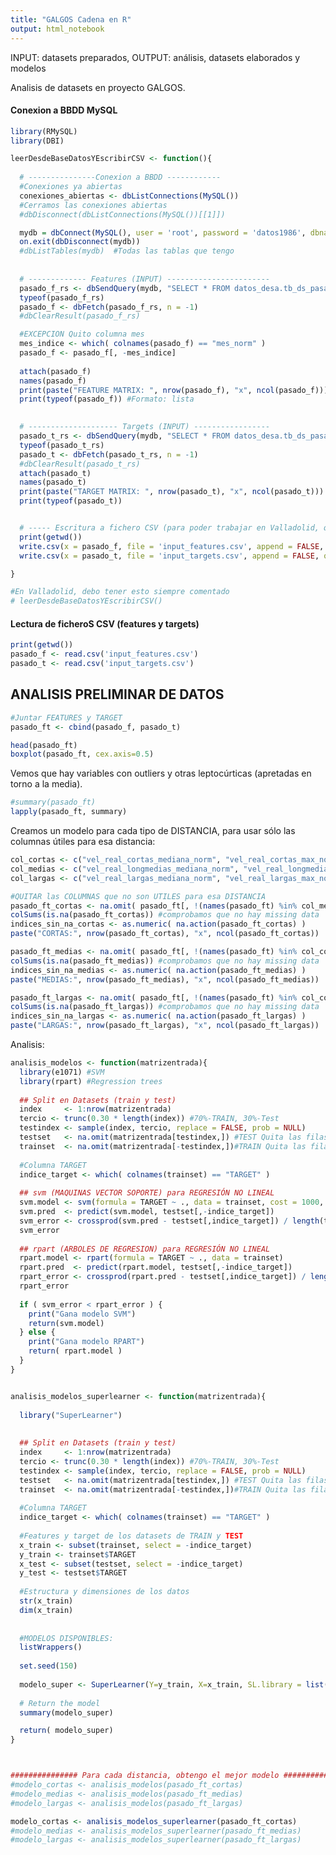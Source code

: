```yaml
---
title: "GALGOS Cadena en R"
output: html_notebook
---
```


INPUT: datasets preparados, 
OUTPUT: análisis, datasets elaborados y modelos

Analisis de datasets en proyecto GALGOS.

#### Conexion a BBDD MySQL
```r
library(RMySQL)
library(DBI)

leerDesdeBaseDatosYEscribirCSV <- function(){
  
  # ---------------Conexion a BBDD ------------
  #Conexiones ya abiertas
  conexiones_abiertas <- dbListConnections(MySQL())
  #Cerramos las conexiones abiertas
  #dbDisconnect(dbListConnections(MySQL())[[1]])

  mydb = dbConnect(MySQL(), user = 'root', password = 'datos1986', dbname = 'datos_desa', host = 'localhost')
  on.exit(dbDisconnect(mydb))
  #dbListTables(mydb)  #Todas las tablas que tengo
  
  
  # ------------- Features (INPUT) -----------------------
  pasado_f_rs <- dbSendQuery(mydb, "SELECT * FROM datos_desa.tb_ds_pasado_train_features_TOTAL LIMIT 10000")
  typeof(pasado_f_rs)
  pasado_f <- dbFetch(pasado_f_rs, n = -1)
  #dbClearResult(pasado_f_rs)

  #EXCEPCION Quito columna mes
  mes_indice <- which( colnames(pasado_f) == "mes_norm" )
  pasado_f <- pasado_f[, -mes_indice]
  
  attach(pasado_f)
  names(pasado_f)
  print(paste("FEATURE MATRIX: ", nrow(pasado_f), "x", ncol(pasado_f)))
  print(typeof(pasado_f)) #Formato: lista

  
  # -------------------- Targets (INPUT) -----------------
  pasado_t_rs <- dbSendQuery(mydb, "SELECT * FROM datos_desa.tb_ds_pasado_train_targets_TOTAL LIMIT 10000")
  typeof(pasado_t_rs)
  pasado_t <- dbFetch(pasado_t_rs, n = -1)
  #dbClearResult(pasado_t_rs)
  attach(pasado_t)
  names(pasado_t)
  print(paste("TARGET MATRIX: ", nrow(pasado_t), "x", ncol(pasado_t)))
  print(typeof(pasado_t))


  # ----- Escritura a fichero CSV (para poder trabajar en Valladolid, que no tengo montada la BBDD con datos) ----
  print(getwd())
  write.csv(x = pasado_f, file = 'input_features.csv', append = FALSE, quote = TRUE, sep = '|', eol = "\n", na = "NA", dec = ".", row.names = FALSE, col.names = TRUE, qmethod = c("escape", "double"), fileEncoding = "UTF-8")
  write.csv(x = pasado_t, file = 'input_targets.csv', append = FALSE, quote = TRUE, sep = '|', eol = "\n", na = "NA", dec = ".", row.names = FALSE, col.names = TRUE, qmethod = c("escape", "double"), fileEncoding = "UTF-8")

}

#En Valladolid, debo tener esto siempre comentado
# leerDesdeBaseDatosYEscribirCSV()
```

#### Lectura de ficheroS CSV (features y targets)
```r
print(getwd())
pasado_f <- read.csv('input_features.csv')
pasado_t <- read.csv('input_targets.csv')
```

## ANALISIS PRELIMINAR DE DATOS
```r
#Juntar FEATURES y TARGET
pasado_ft <- cbind(pasado_f, pasado_t)

head(pasado_ft)
boxplot(pasado_ft, cex.axis=0.5) 
```
Vemos que hay variables con outliers y otras leptocúrticas (apretadas en torno a la media).
```r
#summary(pasado_ft)
lapply(pasado_ft, summary)
```

Creamos un modelo para cada tipo de DISTANCIA, para usar sólo las columnas útiles para esa distancia:
```r
col_cortas <- c("vel_real_cortas_mediana_norm", "vel_real_cortas_max_norm", "vel_going_cortas_mediana_norm", "vel_going_cortas_max_norm")
col_medias <- c("vel_real_longmedias_mediana_norm", "vel_real_longmedias_max_norm", "vel_going_longmedias_mediana_norm", "vel_going_longmedias_max_norm")
col_largas <- c("vel_real_largas_mediana_norm", "vel_real_largas_max_norm", "vel_going_largas_mediana_norm", "vel_going_largas_max_norm")

#QUITAR las COLUMNAS que no son UTILES para esa DISTANCIA
pasado_ft_cortas <- na.omit( pasado_ft[, !(names(pasado_ft) %in% col_medias | names(pasado_ft) %in% col_largas)] )
colSums(is.na(pasado_ft_cortas)) #comprobamos que no hay missing data
indices_sin_na_cortas <- as.numeric( na.action(pasado_ft_cortas) )
paste("CORTAS:", nrow(pasado_ft_cortas), "x", ncol(pasado_ft_cortas))

pasado_ft_medias <- na.omit( pasado_ft[, !(names(pasado_ft) %in% col_cortas | names(pasado_ft) %in% col_largas)] )
colSums(is.na(pasado_ft_medias)) #comprobamos que no hay missing data
indices_sin_na_medias <- as.numeric( na.action(pasado_ft_medias) )
paste("MEDIAS:", nrow(pasado_ft_medias), "x", ncol(pasado_ft_medias))

pasado_ft_largas <- na.omit( pasado_ft[, !(names(pasado_ft) %in% col_cortas | names(pasado_ft) %in% col_medias)] )
colSums(is.na(pasado_ft_largas)) #comprobamos que no hay missing data
indices_sin_na_largas <- as.numeric( na.action(pasado_ft_largas) )
paste("LARGAS:", nrow(pasado_ft_largas), "x", ncol(pasado_ft_largas))
```


Analisis:
```r


analisis_modelos <- function(matrizentrada){
  library(e1071) #SVM
  library(rpart) #Regression trees
  
  ## Split en Datasets (train y test)
  index     <- 1:nrow(matrizentrada)
  tercio <- trunc(0.30 * length(index)) #70%-TRAIN, 30%-Test
  testindex <- sample(index, tercio, replace = FALSE, prob = NULL)
  testset   <- na.omit(matrizentrada[testindex,]) #TEST Quita las filas que tengan ALGUN valor NA
  trainset  <- na.omit(matrizentrada[-testindex,])#TRAIN Quita las filas que tengan ALGUN valor NA
  
  #Columna TARGET
  indice_target <- which( colnames(trainset) == "TARGET" )
  
  ## svm (MAQUINAS VECTOR SOPORTE) para REGRESIÓN NO LINEAL
  svm.model <- svm(formula = TARGET ~ ., data = trainset, cost = 1000, gamma = 0.0001)
  svm.pred  <- predict(svm.model, testset[,-indice_target])
  svm_error <- crossprod(svm.pred - testset[,indice_target]) / length(testindex)
  svm_error
  
  ## rpart (ARBOLES DE REGRESION) para REGRESIÓN NO LINEAL
  rpart.model <- rpart(formula = TARGET ~ ., data = trainset)
  rpart.pred  <- predict(rpart.model, testset[,-indice_target])
  rpart_error <- crossprod(rpart.pred - testset[,indice_target]) / length(testindex)
  rpart_error
  
  if ( svm_error < rpart_error ) {
    print("Gana modelo SVM")
    return(svm.model)
  } else {
    print("Gana modelo RPART")
    return( rpart.model )
  }
}


analisis_modelos_superlearner <- function(matrizentrada){
  
  library("SuperLearner")
  
  
  ## Split en Datasets (train y test)
  index     <- 1:nrow(matrizentrada)
  tercio <- trunc(0.30 * length(index)) #70%-TRAIN, 30%-Test
  testindex <- sample(index, tercio, replace = FALSE, prob = NULL)
  testset   <- na.omit(matrizentrada[testindex,]) #TEST Quita las filas que tengan ALGUN valor NA
  trainset  <- na.omit(matrizentrada[-testindex,])#TRAIN Quita las filas que tengan ALGUN valor NA
  
  #Columna TARGET
  indice_target <- which( colnames(trainset) == "TARGET" )
  
  #Features y target de los datasets de TRAIN y TEST
  x_train <- subset(trainset, select = -indice_target)
  y_train <- trainset$TARGET
  x_test <- subset(testset, select = -indice_target)
  y_test <- testset$TARGET
  
  #Estructura y dimensiones de los datos
  str(x_train)
  dim(x_train)
  
  
  #MODELOS DISPONIBLES:
  listWrappers()
  
  set.seed(150)
  
  modelo_super <- SuperLearner(Y=y_train, X=x_train, SL.library = list("SL.glmnet", "SL.randomForest", "SL.xgboost", "SL.svm", "SL.bartMachine") )
  
  # Return the model
  summary(modelo_super)

  return( modelo_super)
}



############### Para cada distancia, obtengo el mejor modelo #################
#modelo_cortas <- analisis_modelos(pasado_ft_cortas)
#modelo_medias <- analisis_modelos(pasado_ft_medias)
#modelo_largas <- analisis_modelos(pasado_ft_largas)

modelo_cortas <- analisis_modelos_superlearner(pasado_ft_cortas)
#modelo_medias <- analisis_modelos_superlearner(pasado_ft_medias)
#modelo_largas <- analisis_modelos_superlearner(pasado_ft_largas)




```























